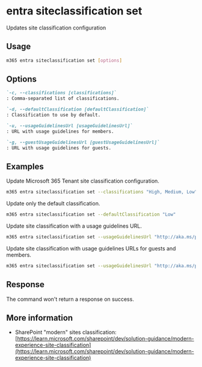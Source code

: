 
# entra siteclassification set

Updates site classification configuration

## Usage

```sh
m365 entra siteclassification set [options]
```

## Options

```md definition-list
`-c, --classifications [classifications]`
: Comma-separated list of classifications.

`-d, --defaultClassification [defaultClassification]`
: Classification to use by default.

`-u, --usageGuidelinesUrl [usageGuidelinesUrl]`
: URL with usage guidelines for members.

`-g, --guestUsageGuidelinesUrl [guestUsageGuidelinesUrl]`
: URL with usage guidelines for guests.
```

<Global />


## Examples

Update Microsoft 365 Tenant site classification configuration.

```sh
m365 entra siteclassification set --classifications "High, Medium, Low" --defaultClassification "Medium"
```

Update only the default classification.

```sh
m365 entra siteclassification set --defaultClassification "Low"
```

Update site classification with a usage guidelines URL.

```sh
m365 entra siteclassification set --usageGuidelinesUrl "http://aka.ms/pnp"
```

Update site classification with usage guidelines URLs for guests and members.

```sh
m365 entra siteclassification set --usageGuidelinesUrl "http://aka.ms/pnp" --guestUsageGuidelinesUrl "http://aka.ms/pnp"
```

## Response

The command won't return a response on success.

## More information

- SharePoint "modern" sites classification: [https://learn.microsoft.com/sharepoint/dev/solution-guidance/modern-experience-site-classification](https://learn.microsoft.com/sharepoint/dev/solution-guidance/modern-experience-site-classification)
